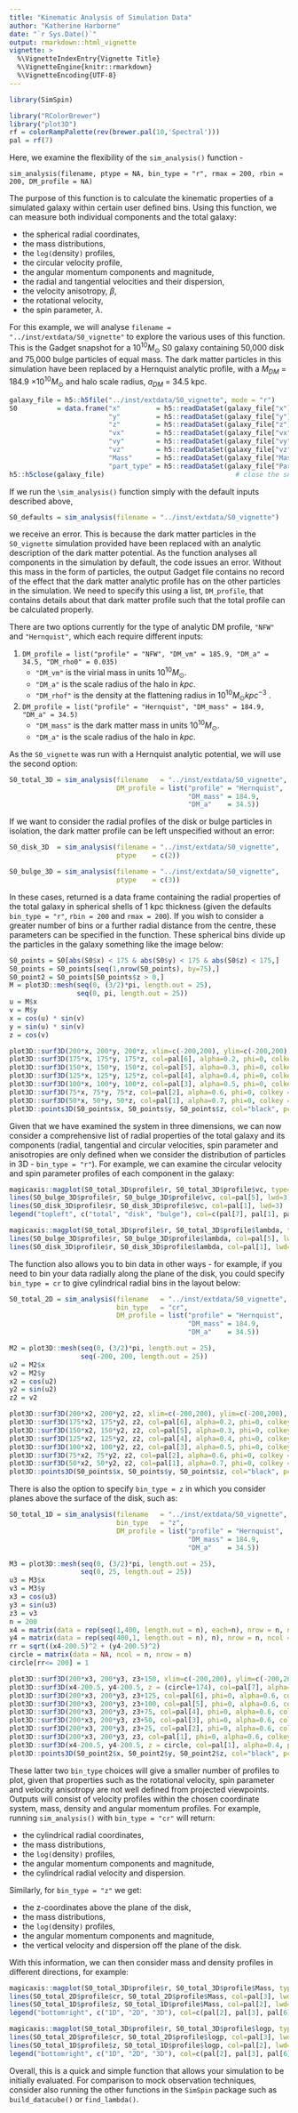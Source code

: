 ```yaml
---
title: "Kinematic Analysis of Simulation Data"
author: "Katherine Harborne"
date: "`r Sys.Date()`"
output: rmarkdown::html_vignette
vignette: >
  %\VignetteIndexEntry{Vignette Title}
  %\VignetteEngine{knitr::rmarkdown}
  %\VignetteEncoding{UTF-8}
---
```


``` r
library(SimSpin)
```

``` r
library("RColorBrewer")
library("plot3D")
rf = colorRampPalette(rev(brewer.pal(10,'Spectral')))
pal = rf(7)
```

Here, we examine the flexibility of the `sim_analysis()` function - 

`sim_analysis(filename, ptype = NA, bin_type = "r", rmax = 200, rbin = 200, DM_profile = NA)`

The purpose of this function is to calculate the kinematic properties of a simulated galaxy within certain user defined bins. Using this function, we can measure both individual components and the total galaxy:

* the spherical radial coordinates,
* the mass distributions,
* the `log(`density`)` profiles,
* the circular velocity profile,
* the angular momentum components and magnitude,
* the radial and tangential velocities and their dispersion,
* the velocity anisotropy, $\beta$,
* the rotational velocity,
* the spin parameter, $\lambda$.

For this example, we will analyse `filename = "../inst/extdata/S0_vignette"` to explore the various uses of this function. This is the Gadget snapshot for a $10^{10} M_{\odot}$ S0 galaxy containing 50,000 disk and 75,000 bulge particles of equal mass. The dark matter particles in this simulation have been replaced by a Hernquist analytic profile, with a $M_{DM}$ = 184.9 $\times 10^{10} M_{\odot}$ and halo scale radius, $a_{DM}$ = 34.5 kpc. 

``` r
galaxy_file = h5::h5file("../inst/extdata/S0_vignette", mode = "r")           # reading in the snapshot data
S0          = data.frame("x"         = h5::readDataSet(galaxy_file["x"]),
                         "y"         = h5::readDataSet(galaxy_file["y"]),
                         "z"         = h5::readDataSet(galaxy_file["z"]),
                         "vx"        = h5::readDataSet(galaxy_file["vx"]),
                         "vy"        = h5::readDataSet(galaxy_file["vy"]),
                         "vz"        = h5::readDataSet(galaxy_file["vz"]),
                         "Mass"      = h5::readDataSet(galaxy_file["Mass"]),
                         "part_type" = h5::readDataSet(galaxy_file["Part_Type"]))
h5::h5close(galaxy_file)                                 # close the snapshot data file
```

If we run the `\sim_analysis()` function simply with the default inputs described above, 

``` r
S0_defaults = sim_analysis(filename = "../inst/extdata/S0_vignette")
```

we receive an error. This is because the dark matter particles in the `S0_vignette` simulation provided have been replaced with an analytic description of the dark matter potential. As the function analyses all components in the simulation by default, the code issues an error. Without this mass in the form of particles, the output Gadget file contains no record of the effect that the dark matter analytic profile has on the other particles in the simulation. We need to specify this using a list, `DM_profile`, that contains details about that dark matter profile such that the total profile can be calculated properly. 

There are two options currently for the type of analytic DM profile, `"NFW"` and `"Hernquist"`, which each require different inputs:

1. `DM_profile = list("profile" = "NFW", "DM_vm" = 185.9, "DM_a" = 34.5, "DM_rho0" = 0.035)` 
    * `"DM_vm"` is the virial mass in units $10^{10} M_{\odot}$.
    * `"DM_a"` is the scale radius of the halo in $kpc$.
    * `"DM_rhof"` is the density at the flattening radius in $10^{10} M_{\odot} kpc^{-3}$ .

1. `DM_profile = list("profile" = "Hernquist", "DM_mass" = 184.9, "DM_a" = 34.5)`
    * `"DM_mass"` is the dark matter mass in units $10^{10} M_{\odot}$.
    * `"DM_a"` is the scale radius of the halo in $kpc$.

As the `S0_vignette` was run with a Hernquist analytic potential, we will use the second option:

``` r
S0_total_3D = sim_analysis(filename   = "../inst/extdata/S0_vignette",
                           DM_profile = list("profile" = "Hernquist",
                                             "DM_mass" = 184.9, 
                                             "DM_a"    = 34.5))
```

If we want to consider the radial profiles of the disk or bulge particles in isolation, the dark matter profile can be left unspecified without an error:

``` r
S0_disk_3D  = sim_analysis(filename = "../inst/extdata/S0_vignette",
                           ptype    = c(2))

S0_bulge_3D = sim_analysis(filename = "../inst/extdata/S0_vignette",
                           ptype    = c(3))
```

In these cases, returned is a data frame containing the radial properties of the total galaxy in spherical shells of 1 kpc thickness (given the defaults `bin_type = "r"`, `rbin = 200` and `rmax = 200`). If you wish to consider a greater number of bins or a further radial distance from the centre, these parameters can be specified in the function. These spherical bins divide up the particles in the galaxy something like the image below: 

```r
S0_points = S0[abs(S0$x) < 175 & abs(S0$y) < 175 & abs(S0$z) < 175,]
S0_points = S0_points[seq(1,nrow(S0_points), by=75),]
S0_point2 = S0_points[S0_points$z > 0,]
M = plot3D::mesh(seq(0, (3/2)*pi, length.out = 25),
                 seq(0, pi, length.out = 25))
u = M$x 
v = M$y
x = cos(u) * sin(v)
y = sin(u) * sin(v)
z = cos(v)

plot3D::surf3D(200*x, 200*y, 200*z, xlim=c(-200,200), ylim=c(-200,200), zlim=c(-200,200), col=pal[7], alpha=0.1, phi=0, colkey = FALSE, bty="b")
plot3D::surf3D(175*x, 175*y, 175*z, col=pal[6], alpha=0.2, phi=0, colkey = FALSE, bty="b", add=TRUE)
plot3D::surf3D(150*x, 150*y, 150*z, col=pal[5], alpha=0.3, phi=0, colkey = FALSE, bty="b", add=TRUE)
plot3D::surf3D(125*x, 125*y, 125*z, col=pal[4], alpha=0.4, phi=0, colkey = FALSE, bty="b", add=TRUE)
plot3D::surf3D(100*x, 100*y, 100*z, col=pal[3], alpha=0.5, phi=0, colkey = FALSE, bty="b", add=TRUE)
plot3D::surf3D(75*x, 75*y, 75*z, col=pal[2], alpha=0.6, phi=0, colkey = FALSE, bty="b", add=TRUE)
plot3D::surf3D(50*x, 50*y, 50*z, col=pal[1], alpha=0.7, phi=0, colkey = FALSE, bty="b", add=TRUE)
plot3D::points3D(S0_points$x, S0_points$y, S0_points$z, col="black", pch=16, alpha=0.8, add=TRUE)

```

Given that we have examined the system in three dimensions, we can now consider a comprehensive list of radial properties of the total galaxy and its components (radial, tangential and circular velocities, spin parameter and anisotropies are only defined when we consider the distribution of particles in 3D - `bin_type = "r"`).  For example, we can examine the circular velocity and spin parameter profiles of each component in the galaxy:

```r
magicaxis::magplot(S0_total_3D$profile$r, S0_total_3D$profile$vc, type="l", col=pal[7], lwd=3, xlim = c(0,30), ylim = c(0,250), xlab="radius, kpc", ylab=expression("V"[C]*", km s"^-1))
lines(S0_bulge_3D$profile$r, S0_bulge_3D$profile$vc, col=pal[5], lwd=3)
lines(S0_disk_3D$profile$r, S0_disk_3D$profile$vc, col=pal[1], lwd=3)
legend("topleft", c("total", "disk", "bulge"), col=c(pal[7], pal[1], pal[5]), lty=c(1,1,1), bty="n", lwd=c(3,3,3))

magicaxis::magplot(S0_total_3D$profile$r, S0_total_3D$profile$lambda, type="l", col=pal[7], lwd=3, xlim = c(0,30), ylim=c(0, 2), xlab="radius, kpc", ylab=expression(paste(lambda)))
lines(S0_bulge_3D$profile$r, S0_bulge_3D$profile$lambda, col=pal[5], lwd=3)
lines(S0_disk_3D$profile$r, S0_disk_3D$profile$lambda, col=pal[1], lwd=3)

```

The function also allows you to bin data in other ways - for example, if you need to bin your data radially along the plane of the disk, you could specify `bin_type = cr` to give cylindrical radial bins in the layout below:

``` r
S0_total_2D = sim_analysis(filename   = "../inst/extdata/S0_vignette",
                           bin_type   = "cr", 
                           DM_profile = list("profile" = "Hernquist",
                                             "DM_mass" = 184.9, 
                                             "DM_a"    = 34.5))
```

```r
M2 = plot3D::mesh(seq(0, (3/2)*pi, length.out = 25),
                  seq(-200, 200, length.out = 25))
u2 = M2$x
v2 = M2$y
x2 = cos(u2)
y2 = sin(u2)
z2 = v2

plot3D::surf3D(200*x2, 200*y2, z2, xlim=c(-200,200), ylim=c(-200,200), zlim=c(-200,200), col=pal[7], alpha=0.1, phi=0, colkey = FALSE, bty="b")
plot3D::surf3D(175*x2, 175*y2, z2, col=pal[6], alpha=0.2, phi=0, colkey = FALSE, bty="b", add=TRUE)
plot3D::surf3D(150*x2, 150*y2, z2, col=pal[5], alpha=0.3, phi=0, colkey = FALSE, bty="b", add=TRUE)
plot3D::surf3D(125*x2, 125*y2, z2, col=pal[4], alpha=0.4, phi=0, colkey = FALSE, bty="b", add=TRUE)
plot3D::surf3D(100*x2, 100*y2, z2, col=pal[3], alpha=0.5, phi=0, colkey = FALSE, bty="b", add=TRUE)
plot3D::surf3D(75*x2, 75*y2, z2, col=pal[2], alpha=0.6, phi=0, colkey = FALSE, bty="b", add=TRUE)
plot3D::surf3D(50*x2, 50*y2, z2, col=pal[1], alpha=0.7, phi=0, colkey = FALSE, bty="b", add=TRUE)
plot3D::points3D(S0_points$x, S0_points$y, S0_points$z, col="black", pch=16, alpha=0.8, add=TRUE)

```

There is also the option to specify `bin_type = z` in which you consider planes above the surface of the disk, such as:

``` r
S0_total_1D = sim_analysis(filename   = "../inst/extdata/S0_vignette",
                           bin_type   = "z", 
                           DM_profile = list("profile" = "Hernquist",
                                             "DM_mass" = 184.9, 
                                             "DM_a"    = 34.5))
```

```r
M3 = plot3D::mesh(seq(0, (3/2)*pi, length.out = 25),
                  seq(0, 25, length.out = 25))
u3 = M3$x
v3 = M3$y
x3 = cos(u3)
y3 = sin(u3)
z3 = v3
n = 200
x4 = matrix(data = rep(seq(1,400, length.out = n), each=n), nrow = n, ncol = n)
y4 = matrix(data = rep(seq(400,1, length.out = n), n), nrow = n, ncol = n)
rr = sqrt((x4-200.5)^2 + (y4-200.5)^2)
circle = matrix(data = NA, ncol = n, nrow = n)
circle[rr<= 200] = 1

plot3D::surf3D(200*x3, 200*y3, z3+150, xlim=c(-200,200), ylim=c(-200,200), zlim=c(0,200), col=pal[7], alpha=0.4, phi=0, colkey = FALSE, bty="b")
plot3D::surf3D(x4-200.5, y4-200.5, z = (circle+174), col=pal[7], alpha=0.4, phi=0, colkey = FALSE, add=TRUE)
plot3D::surf3D(200*x3, 200*y3, z3+125, col=pal[6], phi=0, alpha=0.6, colkey = FALSE, bty="b", add=TRUE)
plot3D::surf3D(200*x3, 200*y3, z3+100, col=pal[5], phi=0, alpha=0.6, colkey = FALSE, bty="b", add=TRUE)
plot3D::surf3D(200*x3, 200*y3, z3+75, col=pal[4], phi=0, alpha=0.6, colkey = FALSE, bty="b", add=TRUE)
plot3D::surf3D(200*x3, 200*y3, z3+50, col=pal[3], phi=0, alpha=0.6, colkey = FALSE, bty="b", add=TRUE)
plot3D::surf3D(200*x3, 200*y3, z3+25, col=pal[2], phi=0, alpha=0.6, colkey = FALSE, bty="b", add=TRUE)
plot3D::surf3D(200*x3, 200*y3, z3, col=pal[1], phi=0, alpha=0.6, colkey = FALSE, bty="b", add=TRUE)
plot3D::surf3D(x4-200.5, y4-200.5, z = circle, col=pal[1], alpha=0.4, phi=0, colkey = FALSE, add=TRUE)
plot3D::points3D(S0_point2$x, S0_point2$y, S0_point2$z, col="black", pch=16, alpha=0.8, add=TRUE)

```

These latter two `bin_type` choices will give a smaller number of profiles to plot, given that properties such as the rotational velocity, spin parameter and velocity anisotropy are not well defined from projected viewpoints. Outputs will consist of velocity profiles within the chosen coordinate system, mass, density and angular momentum profiles. For example, running `sim_analysis()` with `bin_type = "cr"` will return: 

* the cylindrical radial coordinates,
* the mass distributions,
* the `log(`density`)` profiles,
* the angular momentum components and magnitude,
* the cylindrical radial velocity and dispersion.

Similarly, for `bin_type = "z"` we get:

* the z-coordinates above the plane of the disk,
* the mass distributions,
* the `log(`density`)` profiles,
* the angular momentum components and magnitude,
* the vertical velocity and dispersion off the plane of the disk.

With this information, we can then consider mass and density profiles in different directions, for example:

```r
magicaxis::magplot(S0_total_3D$profile$r, S0_total_3D$profile$Mass, type="l", col=pal[6], lwd=3, xlim = c(0,30), xlab="radius, kpc", ylab=expression("Mass, 10"^10 *" M"['\u0298']))
lines(S0_total_2D$profile$cr, S0_total_2D$profile$Mass, col=pal[3], lwd=3)
lines(S0_total_1D$profile$z, S0_total_1D$profile$Mass, col=pal[2], lwd=3)
legend("bottomright", c("1D", "2D", "3D"), col=c(pal[2], pal[3], pal[6]), lty=c(1,1,1), bty="n", lwd=c(3,3,3))

magicaxis::magplot(S0_total_3D$profile$r, S0_total_3D$profile$logp, type="l", col=pal[6], lwd=3, xlim = c(0,30), xlab="radius, kpc", ylab=expression("log"[10]*"("*paste(rho)*"), 10"^10 *" M"['\u0298']*" kpc"^{-3}))
lines(S0_total_2D$profile$cr, S0_total_2D$profile$logp, col=pal[3], lwd=3)
lines(S0_total_1D$profile$z, S0_total_1D$profile$logp, col=pal[2], lwd=3)
legend("bottomright", c("1D", "2D", "3D"), col=c(pal[2], pal[3], pal[6]), lty=c(1,1,1), bty="n", lwd=c(3,3,3))

```

Overall, this is a quick and simple function that allows your simulation to be initially evaluated. For comparison to mock observation techniques, consider also running the other functions in the `SimSpin` package such as `build_datacube()` or `find_lambda()`.
